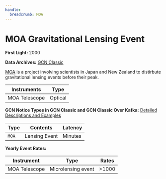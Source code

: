 ```yaml
---
handle:
  breadcrumb: MOA
---
```


# MOA Gravitational Lensing Event

**First Light:** 2000

**Data Archives:**
[GCN Classic](https://gcn.gsfc.nasa.gov/moa_events.html)

[MOA](http://www2.phys.canterbury.ac.nz/moa/) is a project involving scientists in Japan and New Zealand to distirbute gravitational lensing events before their peak.

| Instruments   | Type    |
| ------------- | ------- |
| MOA Telescope | Optical |

**GCN Notice Types in GCN Classic and GCN Classic Over Kafka:**
[Detailed Descriptions and Examples](https://gcn.gsfc.nasa.gov/moa.html)

| Type  | Contents      | Latency |
| ----- | ------------- | ------- |
| `MOA` | Lensing Event | Minutes |

**Yearly Event Rates:**

<div className="overflow-table">

| Instrument    | Type               | Rates    |
| ------------- | ------------------ | -------- |
| MOA Telescope | Microlensing event | &gt;1000 |

</div>
